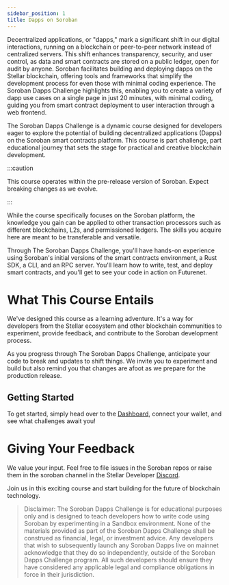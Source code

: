 ```yaml
---
sidebar_position: 1
title: Dapps on Soroban
---
```


Decentralized applications, or "dapps," mark a significant shift in our digital interactions, running on a blockchain or peer-to-peer network instead of centralized servers. This shift enhances transparency, security, and user control, as data and smart contracts are stored on a public ledger, open for audit by anyone. Soroban facilitates building and deploying dapps on the Stellar blockchain, offering tools and frameworks that simplify the development process for even those with minimal coding experience. The Soroban Dapps Challenge highlights this, enabling you to create a variety of dapp use cases on a single page in just 20 minutes, with minimal coding, guiding you from smart contract deployment to user interaction through a web frontend.

The Soroban Dapps Challenge is a dynamic course designed for developers eager to explore the potential of building decentralized applications (Dapps) on the Soroban smart contracts platform. This course is part challenge, part educational journey that sets the stage for practical and creative blockchain development.

:::caution

This course operates within the pre-release version of Soroban. Expect breaking changes as we evolve.

:::

While the course specifically focuses on the Soroban platform, the knowledge you gain can be applied to other transaction processors such as different blockchains, L2s, and permissioned ledgers. The skills you acquire here are meant to be transferable and versatile.

Through The Soroban Dapps Challenge, you'll have hands-on experience using Soroban's initial versions of the smart contracts environment, a Rust SDK, a CLI, and an RPC server. You'll learn how to write, test, and deploy smart contracts, and you'll get to see your code in action on Futurenet.

# What This Course Entails

We've designed this course as a learning adventure. It's a way for developers from the Stellar ecosystem and other blockchain communities to experiment, provide feedback, and contribute to the Soroban development process.

As you progress through The Soroban Dapps Challenge, anticipate your code to break and updates to shift things. We invite you to experiment and build but also remind you that changes are afoot as we prepare for the production release.


## Getting Started

To get started, simply head over to the [Dashboard](/dashboard), connect your wallet, and see what challenges await you!

# Giving Your Feedback

We value your input. Feel free to file issues in the Soroban repos or raise them in the soroban channel in the Stellar Developer [Discord](https://discord.gg/3qrBhbwE).

Join us in this exciting course and start building for the future of blockchain technology.

> Disclaimer: The Soroban Dapps Challenge is for educational purposes only and is designed to teach developers how to write code using Soroban by experimenting in a Sandbox environment. None of the materials provided as part of the Soroban Dapps Challenge shall be construed as financial, legal, or investment advice. Any developers that wish to subsequently launch any Soroban Dapps live on mainnet acknowledge that they do so independently, outside of the Soroban Dapps Challenge program. All such developers should ensure they have considered any applicable legal and compliance obligations in force in their jurisdiction.
